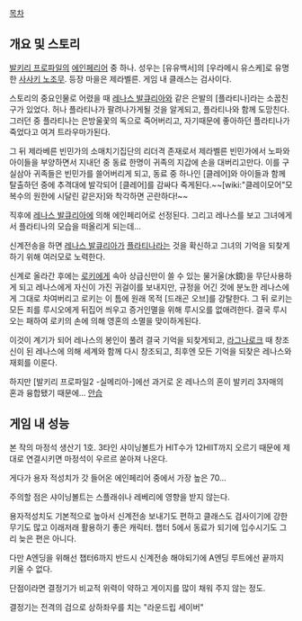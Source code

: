 [[목차]]

== 개요 및 스토리 ==
[[발키리 프로파일]]의 [[에인페리어]] 중 하나. 성우는 [유유백서]의 [우라메시 유스케]로 유명한 [[사사키 노조무]].
등장 마을은 제라벨른. 게임 내 클래스는 검사이다.

스토리의 중요인물로 어렸을 때 [[레나스 발큐리아]]와 같은 은발의 [플라티나]라는 소꿉친구가 있었다.
허나 플라티나가 팔려나가게될 것을 알게되고, 플라티나와 함께 도망친다. 그러던 중 플라티나는 은방울꽃의 독으로 죽어버리고, 자기때문에 좋아하던 플라티나가 죽었다고 여겨 트라우마가된다.

그 뒤 제라베른 빈민가의 소매치기집단의 리더격 존재로서 제라벨른 빈민가에서 노파와 아이들을 부양하면서 지내던 중 동료 한명이 귀족의 지갑에 손을 대버리고만다. 이를 구실삼아 귀족들은 빈민가를 쓸어버리게 되고, 동료 중 하나인 [클레어]와 아이들과 함께 탈출하던 중에 추격대에 발각되어 [클레어]를 감싸다 죽게된다.~~[wiki:"클레이모어"모 복수의 원한에 시달린 같은자]와 착각하면 곤란하다!~~

직후에 [[레나스 발큐리아]]에 의해 에인페리어로 선정된다. 그리고 레나스를 보고 그녀에게서 플라티나의 모습을 떠올리게 되는데...

신계전송을 하면 [[레나스 발큐리아]]가 [[플라티나]]라는 것을 확신하고 그녀의 기억을 되찾게하기 위해 여러모로 노력한다.

신계로 올라간 후에는 [[로키]]에게 속아 상급신만이 쓸 수 있는 물거울(水鏡)을 무단사용하게 되고 레나스에게 자신이 가진 귀걸이를 보내지만, 규정을 어긴 것에 분노한 레나스에게 그대로 차여버리고 로키는 이 틈에 원래 목적 [드래곤 오브]를 강탈한다. 
그 뒤 로키는 모든 죄를 루시오에게 뒤집어 씌우고 증거인멸을 위해 루시오를 없애려한다. 결국 루시오는 패하여 로키의 손에 의해 영혼의 소멸을 맞이하게된다.

이것이 계기가 되어 레나스의 봉인이 풀려 결국 기억을 되찾게되고, [[라그나로크]] 때 창조신이 된 레나스에 의해 세계와 함께 다시 창조되고, 최후엔 모든 기억을 되찾은 레나스와 재회를 이룬다. 

하지만 [발키리 프로파일2 -실메리아-]에선 과거로 온 레나스의 혼이 발키리 3자매의 혼과 융합됐기 때문에... [[안습]]

== 게임 내 성능 ==
본 작의 마정석 생산기 1호. 3타인 샤이닝볼트가 HIT수가 12HIIT까지 오르기 때문에 제대로 연결시키면 마정석이 우르르 쏟아져 나온다.

게다가 용자 적성치가 갓 들어온 에인페리어 중에서 가장 높은 70... 

주의할 점은 샤이닝볼트는 스플래쉬나 레베리에 영향을 받지 않는다.

용자적성치도 기본적으로 높아서 신계전송 보내기도 편하고 클래스도 검사이기에 강한 무기도 많고 이래저래 활용하기 좋은 캐릭터. 챕터 5에서 동료가 되기에 입수시기도 그리 늦은 편은 아니다.

다만 A엔딩을 위해선 챕터6까지 반드시 신계전송 해야되기에 A엔딩 루트에선 끝까지 키울 수 없다.

단점이라면 결정기가 비교적 위력이 약하고 게이지를 많이 채워 주지 않는 정도.

결정기는 전격의 검으로 상하좌우를 치는 "라운드립 세이버"
